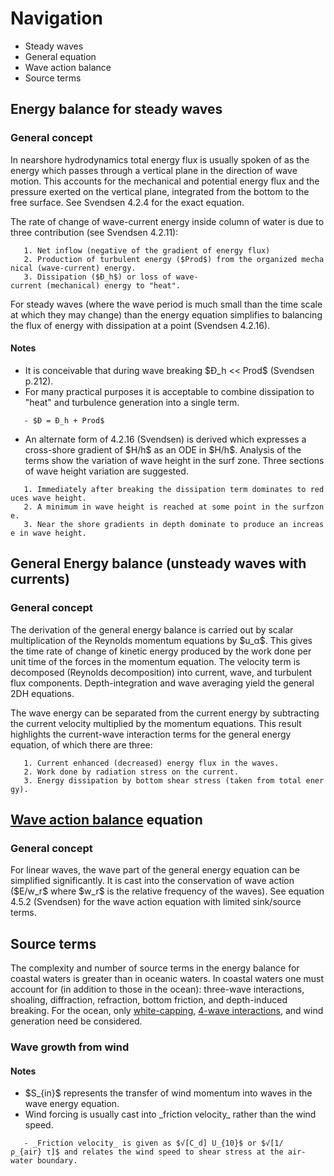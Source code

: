 = Navigation =
* Steady waves
* General equation
* Wave action balance
* Source terms

== Energy balance for steady waves ==
=== General concept ===
In nearshore hydrodynamics total energy flux is usually spoken of as the energy which passes through a vertical plane in the direction of wave motion. This accounts for the mechanical and potential energy flux and the pressure exerted on the vertical plane, integrated from the bottom to the free surface. See Svendsen 4.2.4 for the exact equation.

The rate of change of wave-current energy inside column of water is due to three contribution (see Svendsen 4.2.11):
	1. Net inflow (negative of the gradient of energy flux)
	2. Production of turbulent energy ($Prod$) from the organized mechanical (wave-current) energy.
	3. Dissipation ($Đ_h$) or loss of wave-current (mechanical) energy to "heat".

For steady waves (where the wave period is much small than the time scale at which they may change) than the energy equation simplifies to balancing the flux of energy with dissipation at a point (Svendsen 4.2.16).

==== Notes ====
* It is conceivable that during wave breaking $Đ_h << Prod$ (Svendsen p.212).
* For many practical purposes it is acceptable to combine dissipation to "heat" and turbulence generation into a single term.
	- $Đ = Đ_h + Prod$
* An alternate form of 4.2.16 (Svendsen) is derived which expresses a cross-shore gradient of $H/h$ as an ODE in $H/h$. Analysis of the terms show the variation of wave height in the surf zone. Three sections of wave height variation are suggested.
	1. Immediately after breaking the dissipation term dominates to reduces wave height.
	2. A minimum in wave height is reached at some point in the surfzone.
	3. Near the shore gradients in depth dominate to produce an increase in wave height.

== General Energy balance (unsteady waves with currents) ==
=== General concept ===
The derivation of the general energy balance is carried out by scalar multiplication of the Reynolds momentum equations by $u_α$. This gives the time rate of change of kinetic energy produced by the work done per unit time of the forces in the momentum equation. The velocity term is decomposed (Reynolds decomposition) into current, wave, and turbulent flux components. Depth-integration and wave averaging yield the general 2DH equations.

The wave energy can be separated from the current energy by subtracting the current velocity multiplied by the momentum equations. This result highlights the current-wave interaction terms for the general energy equation, of which there are three:
	1. Current enhanced (decreased) energy flux in the waves.
	2. Work done by radiation stress on the current.
	3. Energy dissipation by bottom shear stress (taken from total energy).

== [[Wave action balance]] equation ==
=== General concept ===
For linear waves, the wave part of the general energy equation can be simplified significantly. It is cast into the conservation of wave action ($E/w_r$ where $w_r$ is the relative frequency of the waves). See equation 4.5.2 (Svendsen) for the wave action equation with limited sink/source terms.

== Source terms ==
The complexity and number of source terms in the energy balance for coastal waters is greater than in oceanic waters. In coastal waters one must account for (in addition to those in the ocean): three-wave interactions, shoaling, diffraction, refraction, bottom friction, and depth-induced breaking. For the ocean, only [[Wave spectrum#White-capping|white-capping]], [[Wave spectrum#4-wave interactions|4-wave interactions]], and wind generation need be considered.

=== Wave growth from wind ===
==== Notes ====
* $S_{in}$ represents the transfer of wind momentum into waves in the wave energy equation.
* Wind forcing is usually cast into _friction velocity_ rather than the wind speed.
	- _Friction velocity_ is given as $√[C_d] U_{10}$ or $√[1/ρ_{air} τ]$ and relates the wind speed to shear stress at the air-water boundary.
